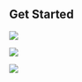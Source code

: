 

## Get Started

<Row>
<Column colLg={4} colMd={4} noGutterMdLeft>
<ArticleCard
    color="dark"
    title="Installation"
    subTitle="Follow the steps to install the Developer Tools"
    href="/admin/overview"
    >

![](resources/images/v10.7-release.png)

</ArticleCard>
</Column>
<Column colLg={4} colMd={4} noGutterMdLeft>
<ArticleCard
    color="dark"
    title="Guides"
    subTitle="Read the developer guides on how to use the installed tools"
    href="/guides/overview"
    >

![](resources/images/hacktoberfest.png)

</ArticleCard>
</Column>
<Column colLg={4} colMd={4} noGutterMdLeft>
<ArticleCard
    color="dark"
    title="Starter Kits Templates"
    subTitle="Get some code to get your started"
    href="/starterkits/overview"
    >

![](/resources/images/because-colors.png)

</ArticleCard>
</Column>
</Row>


